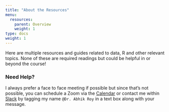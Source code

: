 ```yaml
---
title: "About the Resources"
menu:
  resources:
    parent: Overview
    weight: 1
type: docs
weight: 1
---
```


Here are multiple resources and guides related to data, R and other relevant topics. None of these are required readings but could be helpful in or beyond the course!

### Need Help?
I always prefer a face to face meeting if possible but since that's not possible, you can schedule a Zoom via the [Calendar](https://calendly.com/nopiecharts/short30){target="_blank"} or contact me within [Slack](http:/2021edp13.slack.com){target="_blank"} by tagging my name `@Dr. Abhik Roy` in a text box along with your message.

